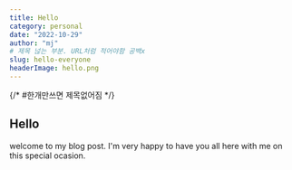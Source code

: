 ```yaml
---
title: Hello
category: personal
date: "2022-10-29"
author: "mj"
# 제목 넎는 부분. URL처럼 적어야함 공백x
slug: hello-everyone
headerImage: hello.png
---
```


{/* #한개만쓰면 제목없어짐 */}

## Hello

welcome to my blog post. I'm very happy to have you all here with me on this
special ocasion.
